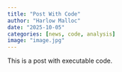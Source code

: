 ```yaml
---
title: "Post With Code"
author: "Harlow Malloc"
date: "2025-10-05"
categories: [news, code, analysis]
image: "image.jpg"
---
```


This is a post with executable code.
